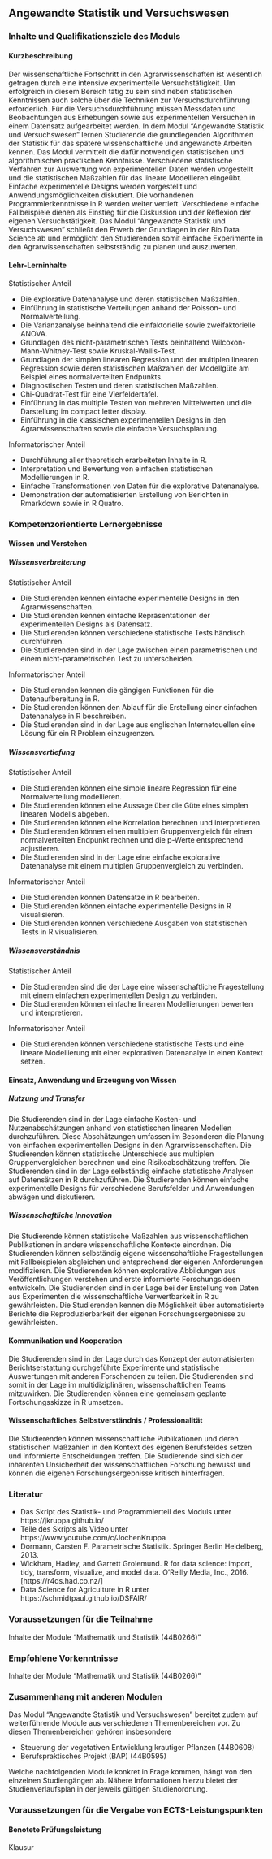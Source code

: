 ## Angewandte Statistik und Versuchswesen {#sec-module-angewandte}

### Inhalte und Qualifikationsziele des Moduls

#### Kurzbeschreibung

Der wissenschaftliche Fortschritt in den Agrarwissenschaften ist wesentlich getragen durch eine intensive experimentelle Versuchstätigkeit. Um erfolgreich in diesem Bereich tätig zu sein sind neben statistischen Kenntnissen auch solche über die Techniken zur Versuchsdurchführung erforderlich. Für die Versuchsdurchführung müssen Messdaten und Beobachtungen aus Erhebungen sowie aus experimentellen Versuchen in einem Datensatz aufgearbeitet werden. In dem Modul "Angewandte Statistik und Versuchswesen" lernen Studierende die grundlegenden Algorithmen der Statistik für das spätere wissenschaftliche und angewandte Arbeiten kennen. Das Modul vermittelt die dafür notwendigen statistischen und algorithmischen praktischen Kenntnisse. Verschiedene statistische Verfahren zur Auswertung von experimentellen Daten werden vorgestellt und die statistischen Maßzahlen für das lineare Modellieren eingeübt. Einfache experimentelle Designs werden vorgestellt und Anwendungsmöglichkeiten diskutiert. Die vorhandenen Programmierkenntnisse in R werden weiter vertieft. Verschiedene einfache Fallbeispiele dienen als Einstieg für die Diskussion und der Reflexion der eigenen Versuchstätigkeit. Das Modul "Angewandte Statistik und Versuchswesen" schließt den Erwerb der Grundlagen in der Bio Data Science ab und ermöglicht den Studierenden somit einfache Experimente in den Agrarwissenschaften selbstständig zu planen und auszuwerten.

#### Lehr-Lerninhalte

Statistischer Anteil

-   Die explorative Datenanalyse und deren statistischen Maßzahlen.
-   Einführung in statistische Verteilungen anhand der Poisson- und Normalverteilung.
-   Die Varianzanalyse beinhaltend die einfaktorielle sowie zweifaktorielle ANOVA.
-   Grundlagen des nicht-parametrischen Tests beinhaltend Wilcoxon-Mann-Whitney-Test sowie Kruskal-Wallis-Test.
-   Grundlagen der simplen linearen Regression und der multiplen linearen Regression sowie deren statistischen Maßzahlen der Modellgüte am Beispiel eines normalverteilten Endpunkts.
-   Diagnostischen Testen und deren statistischen Maßzahlen.
-   Chi-Quadrat-Test für eine Vierfeldertafel.
-   Einführung in das multiple Testen von mehreren Mittelwerten und die Darstellung im compact letter display.
-   Einführung in die klassischen experimentellen Designs in den Agrarwissenschaften sowie die einfache Versuchsplanung.

Informatorischer Anteil

-   Durchführung aller theoretisch erarbeiteten Inhalte in R.
-   Interpretation und Bewertung von einfachen statistischen Modellierungen in R.
-   Einfache Transformationen von Daten für die explorative Datenanalyse.
-   Demonstration der automatisierten Erstellung von Berichten in Rmarkdown sowie in R Quatro.

### Kompetenzorientierte Lernergebnisse

#### Wissen und Verstehen

##### Wissensverbreiterung

Statistischer Anteil

-   Die Studierenden kennen einfache experimentelle Designs in den Agrarwissenschaften.
-   Die Studierenden kennen einfache Repräsentationen der experimentellen Designs als Datensatz.
-   Die Studierenden können verschiedene statistische Tests händisch durchführen.
-   Die Studierenden sind in der Lage zwischen einen parametrischen und einem nicht-parametrischen Test zu unterscheiden.

Informatorischer Anteil

-   Die Studierenden kennen die gängigen Funktionen für die Datenaufbereitung in R.
-   Die Studierenden können den Ablauf für die Erstellung einer einfachen Datenanalyse in R beschreiben.
-   Die Studierenden sind in der Lage aus englischen Internetquellen eine Lösung für ein R Problem einzugrenzen.

##### Wissensvertiefung

Statistischer Anteil

-   Die Studierenden können eine simple lineare Regression für eine Normalverteilung modellieren.
-   Die Studierenden können eine Aussage über die Güte eines simplen linearen Modells abgeben.
-   Die Studierenden können eine Korrelation berechnen und interpretieren.
-   Die Studierenden können einen multiplen Gruppenvergleich für einen normalverteilten Endpunkt rechnen und die p-Werte entsprechend adjustieren.
-   Die Studierenden sind in der Lage eine einfache explorative Datenanalyse mit einem multiplen Gruppenvergleich zu verbinden.

Informatorischer Anteil

-   Die Studierenden können Datensätze in R bearbeiten.
-   Die Studierenden können einfache experimentelle Designs in R visualisieren.
-   Die Studierenden können verschiedene Ausgaben von statistischen Tests in R visualisieren.

##### Wissensverständnis

Statistischer Anteil

-   Die Studierenden sind die der Lage eine wissenschaftliche Fragestellung mit einem einfachen experimentellen Design zu verbinden.
-   Die Studierenden können einfache linearen Modellierungen bewerten und interpretieren.

Informatorischer Anteil

-   Die Studierenden können verschiedene statistische Tests und eine lineare Modellierung mit einer explorativen Datenanalye in einen Kontext setzen.

#### Einsatz, Anwendung und Erzeugung von Wissen

##### Nutzung und Transfer

Die Studierenden sind in der Lage einfache Kosten- und Nutzenabschätzungen anhand von statistischen linearen Modellen durchzuführen. Diese Abschätzungen umfassen im Besonderen die Planung von einfachen experimentellen Designs in den Agrarwissenschaften. Die Studierenden können statistische Unterschiede aus multiplen Gruppenvergleichen berechnen und eine Risikoabschätzung treffen. Die Studierenden sind in der Lage selbständig einfache statistische Analysen auf Datensätzen in R durchzuführen. Die Studierenden können einfache experimentelle Designs für verschiedene Berufsfelder und Anwendungen abwägen und diskutieren.

##### Wissenschaftliche Innovation

Die Studierende können statistische Maßzahlen aus wissenschaftlichen Publikationen in andere wissenschaftliche Kontexte einordnen. Die Studierenden können selbständig eigene wissenschaftliche Fragestellungen mit Fallbeispielen abgleichen und entsprechend der eigenen Anforderungen modifizieren. Die Studierenden können explorative Abbildungen aus Veröffentlichungen verstehen und erste informierte Forschungsideen entwickeln. Die Studierenden sind in der Lage bei der Erstellung von Daten aus Experimenten die wissenschaftliche Verwertbarkeit in R zu gewährleisten. Die Studierenden kennen die Möglichkeit über automatisierte Berichte die Reproduzierbarkeit der eigenen Forschungsergebnisse zu gewährleisten.

#### Kommunikation und Kooperation

Die Studierenden sind in der Lage durch das Konzept der automatisierten Berichtserstattung durchgeführte Experimente und statistische Auswertungen mit anderen Forschenden zu teilen. Die Studierenden sind somit in der Lage im multidiziplinären, wissenschaftlichen Teams mitzuwirken. Die Studierenden können eine gemeinsam geplante Fortschungsskizze in R umsetzen.

#### Wissenschaftliches Selbstverständnis / Professionalität

Die Studierenden können wissenschaftliche Publikationen und deren statistischen Maßzahlen in den Kontext des eigenen Berufsfeldes setzen und informierte Entscheidungen treffen. Die Studierende sind sich der inhärenten Unsicherheit der wissenschaftlichen Forschung bewusst und können die eigenen Forschungsergebnisse kritisch hinterfragen.

### Literatur

-   Das Skript des Statistik- und Programmierteil des Moduls unter https://jkruppa.github.io/
-   Teile des Skripts als Video unter https://www.youtube.com/c/JochenKruppa
-   Dormann, Carsten F. Parametrische Statistik. Springer Berlin Heidelberg, 2013.
-   Wickham, Hadley, and Garrett Grolemund. R for data science: import, tidy, transform, visualize, and model data. O'Reilly Media, Inc., 2016. \[https://r4ds.had.co.nz/\]
-   Data Science for Agriculture in R unter https://schmidtpaul.github.io/DSFAIR/

### Voraussetzungen für die Teilnahme

Inhalte der Module "Mathematik und Statistik (44B0266)"

### Empfohlene Vorkenntnisse

Inhalte der Module "Mathematik und Statistik (44B0266)"

### Zusammenhang mit anderen Modulen

Das Modul "Angewandte Statistik und Versuchswesen" bereitet zudem auf weiterführende Module aus verschiedenen Themenbereichen vor. Zu diesen Themenbereichen gehören insbesondere

-   Steuerung der vegetativen Entwicklung krautiger Pflanzen (44B0608)
-   Berufspraktisches Projekt (BAP) (44B0595)

Welche nachfolgenden Module konkret in Frage kommen, hängt von den einzelnen Studiengängen ab. Nähere Informationen hierzu bietet der Studienverlaufsplan in der jeweils gültigen Studienordnung.

### Voraussetzungen für die Vergabe von ECTS-Leistungspunkten

#### Benotete Prüfungsleistung

Klausur
